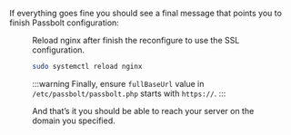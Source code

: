 

If everything goes fine you should see a final message that points you to finish Passbolt configuration:
<Figure
  src="/img/help/2020/05/debian-package/success.png"
  alt="Success message"
  caption="fig. Success message"
/>


Reload nginx after finish the reconfigure to use the SSL configuration.
```bash
sudo systemctl reload nginx
```
:::warning
Finally, ensure `fullBaseUrl` value in `/etc/passbolt/passbolt.php` starts with `https://`.
:::

And that’s it you should be able to reach your server on the domain you specified.
